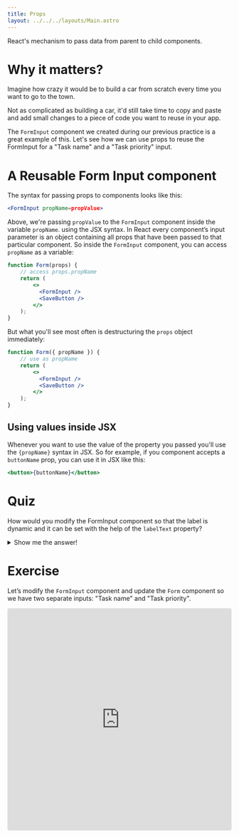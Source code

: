 ```yaml
---
title: Props
layout: ../../../layouts/Main.astro
---
```


React's mechanism to pass data from parent to child components.

# Why it matters?

Imagine how crazy it would be to build a car from scratch every time you want to go to the town.

Not as complicated as building a car, it'd still take time to copy and paste and add small changes to a piece of code you want to reuse in your app.

The `FormInput` component we created during our previous practice is a great example of this. Let's see how we can use props to reuse the FormInput for a "Task name" and a "Task priority" input.

# A Reusable Form Input component

The syntax for passing props to components looks like this:

```jsx
<FormInput propName=propValue>
```

Above, we're passing `propValue` to the `FormInput` component inside the variable `propName`. using the JSX syntax.
In React every component’s input parameter is an object containing all props that have been passed to that particular component.
So inside the `FormInput` component, you can access `propName` as a variable:

```jsx
function Form(props) {
    // access props.propName
    return (
        <>
          <FormInput />
          <SaveButton />
        </>
    );
}
```

But what you'll see most often is destructuring the `props` object immediately:
```jsx
function Form({ propName }) {
    // use as propName
    return (
        <>
          <FormInput />
          <SaveButton />
        </>
    );
}
```

## Using values inside JSX

Whenever you want to use the value of the property you passed you'll use the `{propName}` syntax in JSX. So for example, if you component accepts a `buttonName` prop, you can use it in JSX like this:

```jsx
<button>{buttonName}</button>
```

# Quiz

How would you modify the FormInput component so that the label is dynamic and it can be set with the help of the `labelText` property?

<details>

  ```jsx
  function FormInput ({ labelText }) {
    return (
      <label>
        {labelText}
        <input type="text">
      </label>
    );
  }
  ```
  <summary>Show me the answer!</summary>
</details>

# Exercise

Let’s modify the `FormInput` component and update the `Form` component so we have two separate inputs: "Task name" and "Task priority".

<iframe src="https://codesandbox.io/embed/5y948r?view=editor+%2B+preview&module=%2Fsrc%2FApp.js&previewwindow=tests"
  style="width:100%; height: 500px; border:0; border-radius: 4px; overflow:hidden;"
  title="Exercise 4 - Props"
  allow="accelerometer; ambient-light-sensor; camera; encrypted-media; geolocation; gyroscope; hid; microphone; midi; payment; usb; vr; xr-spatial-tracking"
  sandbox="allow-forms allow-modals allow-popups allow-presentation allow-same-origin allow-scripts"
></iframe>